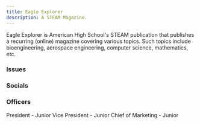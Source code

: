 ```yaml
---
title: Eagle Explorer
description: A STEAM Magazine.
---
```



<Card title="Mission" icon="rocket"> 
    Eagle Explorer is American High School's STEAM publication that publishes a recurring (online) magazine covering various topics. Such topics include bioengineering, aerospace engineering, computer science, mathematics, etc.
</Card>

### Issues

<CardGrid>
    <LinkCard
        title="Space Science"
        href="http://eagleexplorer.org/Issue1.html"
    />
    <LinkCard
        title="Robotics & Computer Science "
        href="http://eagleexplorer.org/Issue2.html"
    />
    <LinkCard
        title="Health Science"
        href="http://eagleexplorer.org/Issue3.html"
    />
</CardGrid>

### Socials

<CardGrid>
    <LinkCard
        title="Website"
        href="http://eagleexplorer.org/"
    />
    <LinkCard
        title="Email"
        href="mailto:ahseagleexplorer@gmail.com"
    />
    <LinkCard
        title="Linkedin"
        href="https://www.linkedin.com/company/eagle-explorer"
    />
    <LinkCard
        title="Instagram"
        href="https://www.instagram.com/ahseagleexplorer/"
    />
    <LinkCard
        title="Facebook"
        href="https://www.facebook.com/groups/602854451128337"
    />
</CardGrid>

### Officers

<CardGrid>
    <Card title="Karthik Subramanian">
        President - Junior
    </Card>
    <Card title="Krishay Garg">
        Vice President - Junior
    </Card>
    <Card title="Neha Shafi">
        Chief of Marketing - Junior
    </Card>
</CardGrid>
